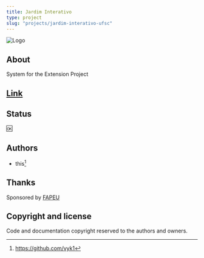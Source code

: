 ```yaml
---
title: Jardim Interativo
type: project
slug: "projects/jardim-interativo-ufsc"
---
```


![Logo](./jardim-interativo-ufsc.png)

## About

System for the Extension Project

## [Link](https://jardim-interativo.web.app)

## Status

:ok:

## Authors

- this[^1]

## Thanks

Sponsored by [FAPEU](https://fapeu.org.br/)

## Copyright and license

Code and documentation copyright reserved to the authors and owners.

[^1]: https://github.com/vyk1
